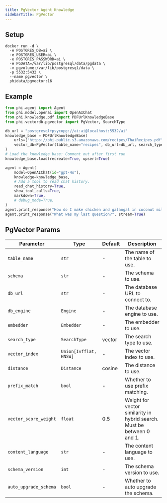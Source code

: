 ```yaml
---
title: PgVector Agent Knowledge
sidebarTitle: PgVector
---
```


## Setup

```shell
docker run -d \
  -e POSTGRES_DB=ai \
  -e POSTGRES_USER=ai \
  -e POSTGRES_PASSWORD=ai \
  -e PGDATA=/var/lib/postgresql/data/pgdata \
  -v pgvolume:/var/lib/postgresql/data \
  -p 5532:5432 \
  --name pgvector \
  phidata/pgvector:16
```

## Example

```python agent_with_knowledge.py
from phi.agent import Agent
from phi.model.openai import OpenAIChat
from phi.knowledge.pdf import PDFUrlKnowledgeBase
from phi.vectordb.pgvector import PgVector, SearchType

db_url = "postgresql+psycopg://ai:ai@localhost:5532/ai"
knowledge_base = PDFUrlKnowledgeBase(
    urls=["https://phi-public.s3.amazonaws.com/recipes/ThaiRecipes.pdf"],
    vector_db=PgVector(table_name="recipes", db_url=db_url, search_type=SearchType.hybrid),
)
# Load the knowledge base: Comment out after first run
knowledge_base.load(recreate=True, upsert=True)

agent = Agent(
    model=OpenAIChat(id="gpt-4o"),
    knowledge=knowledge_base,
    # Add a tool to read chat history.
    read_chat_history=True,
    show_tool_calls=True,
    markdown=True,
    # debug_mode=True,
)
agent.print_response("How do I make chicken and galangal in coconut milk soup", stream=True)
agent.print_response("What was my last question?", stream=True)

```

## PgVector Params

| Parameter | Type | Default | Description |
| --- | --- | --- | --- |
| `table_name` | `str` | - | The name of the table to use. |
| `schema` | `str` | - | The schema to use. |
| `db_url` | `str` | - | The database URL to connect to. |
| `db_engine` | `Engine` | - | The database engine to use. |
| `embedder` | `Embedder` | - | The embedder to use. |
| `search_type` | `SearchType` | vector | The search type to use. |
| `vector_index` | `Union[Ivfflat, HNSW]` | - | The vector index to use. |
| `distance` | `Distance` | cosine | The distance to use. |
| `prefix_match` | `bool` | - | Whether to use prefix matching. |
| `vector_score_weight` | `float` | 0.5 | Weight for vector similarity in hybrid search. Must be between 0 and 1. |
| `content_language` | `str` | - | The content language to use. |
| `schema_version` | `int` | - | The schema version to use. |
| `auto_upgrade_schema` | `bool` | - | Whether to auto upgrade the schema. |
